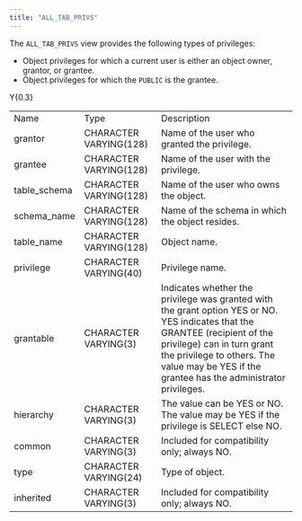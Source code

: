 ```yaml
---
title: "ALL_TAB_PRIVS"
---
```


The `ALL_TAB_PRIVS` view provides the following types of privileges:

  - Object privileges for which a current user is either an object owner, grantor, or grantee.
  - Object privileges for which the `PUBLIC` is the grantee.

<div class="tabularcolumns">

Y{0.3}

</div>

|               |                        |                                                                                                                                                                                                                                                           |
| ------------- | ---------------------- | --------------------------------------------------------------------------------------------------------------------------------------------------------------------------------------------------------------------------------------------------------- |
| Name          | Type                   | Description                                                                                                                                                                                                                                               |
| grantor       | CHARACTER VARYING(128) | Name of the user who granted the privilege.                                                                                                                                                                                                               |
| grantee       | CHARACTER VARYING(128) | Name of the user with the privilege.                                                                                                                                                                                                                      |
| table_schema | CHARACTER VARYING(128) | Name of the user who owns the object.                                                                                                                                                                                                                     |
| schema_name  | CHARACTER VARYING(128) | Name of the schema in which the object resides.                                                                                                                                                                                                           |
| table_name   | CHARACTER VARYING(128) | Object name.                                                                                                                                                                                                                                              |
| privilege     | CHARACTER VARYING(40)  | Privilege name.                                                                                                                                                                                                                                           |
| grantable     | CHARACTER VARYING(3)   | Indicates whether the privilege was granted with the grant option YES or NO. YES indicates that the GRANTEE (recipient of the privilege) can in turn grant the privilege to others. The value may be YES if the grantee has the administrator privileges. |
| hierarchy     | CHARACTER VARYING(3)   | The value can be YES or NO. The value may be YES if the privilege is SELECT else NO.                                                                                                                                                                      |
| common        | CHARACTER VARYING(3)   | Included for compatibility only; always NO.                                                                                                                                                                                                               |
| type          | CHARACTER VARYING(24)  | Type of object.                                                                                                                                                                                                                                           |
| inherited     | CHARACTER VARYING(3)   | Included for compatibility only; always NO.                                                                                                                                                                                                               |
